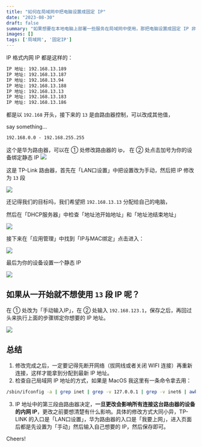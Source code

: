 ```yaml
---
title: "如何在局域网中把电脑设置成固定 IP"
date: "2023-08-30"
draft: false
summary: "如果想要在本地电脑上部署一些服务在局域网中使用，那把电脑设置成固定 IP 非常用帮助。"
images: []
tags: ['局域网', '固定IP']
---
```



IP 格式内网 IP 都是这样的：

```txt
IP 地址: 192.168.13.189
IP 地址: 192.168.13.187
IP 地址: 192.168.13.94
IP 地址: 192.168.13.188
IP 地址: 192.168.13.13
IP 地址: 192.168.13.183
IP 地址: 192.168.13.186
```

都是以 `192.168` 开头，接下来的 `13` 是由路由器控制，可以改成其他值，

say something...

```txt
192.168.0.0 - 192.168.255.255
```


这个是华为路由器，可以在 ① 处修改路由器的 ip，
在 ② 处点击加号为你的设备绑定静态 IP
![](https://static.webjam.cn/images/202308/bg0830230408.webp)


这是 TP-Link 路由器，首先在「LAN口设置」中把设置改为手动，然后把 IP 修改为 `13` 段

![](https://static.webjam.cn/images/202308/bg0830230413.webp)

还记得我们的目标吗，我们希望把 `192.168.13.13` 分配给自己的电脑，

然后在「DHCP服务器」中检查「地址池开始地址」和「地址池结束地址」

![](https://static.webjam.cn/images/202308/bg0830230419.webp)

接下来在「应用管理」中找到「IP与MAC绑定」点击进入：

![](https://static.webjam.cn/images/202308/bg0830232435.webp)

最后为你的设备设置一个静态 IP

![](https://static.webjam.cn/images/202308/bg0830232932.webp)


## 如果从一开始就不想使用 `13` 段 IP 呢？

在 ① 处改为「手动输入IP」，在 ② 处输入 `192.168.123.1`，保存之后，再回过头来执行上面的步骤绑定你想要的 IP 地址。

![](https://static.webjam.cn/images/202308/bg0831093927.webp)


## 总结

1. 修改完成之后，一定要记得先断开网络（拔网线或者关闭 WIFI 连接）再重新连接，这样才能拿到分配到最新 IP 地址。
2. 检查自己局域网 IP 地址的方式，如果是 MacOS 我这里有一条命令拿去用：
  ```bash
  /sbin/ifconfig -a | grep inet | grep -v 127.0.0.1 | grep -v inet6 | awk '{print $2}' | tr -d "addr:"
  ```
3. IP 地址中的第三段由路由器决定，**一旦更改会影响所有连接这台路由器的设备的内网 IP**，更改之前要想清楚有什么影响。具体的修改方式大同小异，TP-LINK 的入口是「LAN口设置」，华为路由器的入口是「我要上网」，进入页面后都是先设置为「手动」然后输入自己想要的 IP，然后保存即可。




Cheers! <Twemoji emoji="clinking-beer-mugs" />